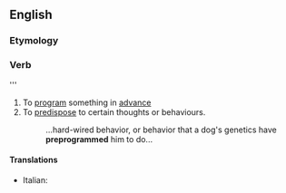 ==English==

===Etymology===
{{prefix|pre|program|lang=en}}

===Verb===
{{en-verb|preprograms|preprogramming|preprogrammed}}''' {{context|transitive|lang=en}}

# To [[program]] something in [[advance]]
# To [[predispose]] to certain thoughts or behaviours.
#: ...hard-wired behavior, or behavior that a dog's genetics have '''preprogrammed''' him to do...

====Translations====
{{trans-top|program something in advance}}
* Italian: {{t|it|preprogrammare}}
{{trans-mid}}
{{trans-bottom}}
{{trans-top|predispose to certain thoughts or behviours}}
{{trans-mid}}
{{trans-bottom}}